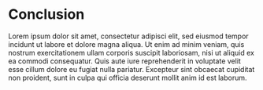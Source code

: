 # Conclusion

Lorem ipsum dolor sit amet, consectetur adipisci elit, sed eiusmod tempor incidunt ut labore et dolore magna aliqua. Ut enim ad minim veniam, quis nostrum exercitationem ullam corporis suscipit laboriosam, nisi ut aliquid ex ea commodi consequatur. Quis aute iure reprehenderit in voluptate velit esse cillum dolore eu fugiat nulla pariatur. Excepteur sint obcaecat cupiditat non proident, sunt in culpa qui officia deserunt mollit anim id est laborum.


\pagebreak